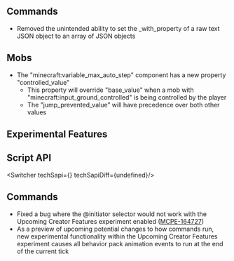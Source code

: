 



## **Commands**

-   Removed the unintended ability to set the _with_property of a raw text JSON object to an array of JSON objects

## **Mobs**

-   The "minecraft:variable\_max\_auto\_step" component has a new property "controlled\_value"
    -   This property will override "base\_value" when a mob with "minecraft:input\_ground\_controlled" is being controlled by the player
    -   The "jump\_prevented\_value" will have precedence over both other values




<h2 className="experimental_divider">Experimental Features</h2>





## **Script API**

<Switcher techSapi={<TechSapiExp/>} techSapiDiff={undefined}/>

## **Commands**

-   Fixed a bug where the @initiator selector would not work with the Upcoming Creator Features experiment enabled ([MCPE-164727](https://bugs.mojang.com/browse/MCPE-164727))
-   As a preview of upcoming potential changes to how commands run, new experimental functionality within the Upcoming Creator Features experiment causes all behavior pack animation events to run at the end of the current tick